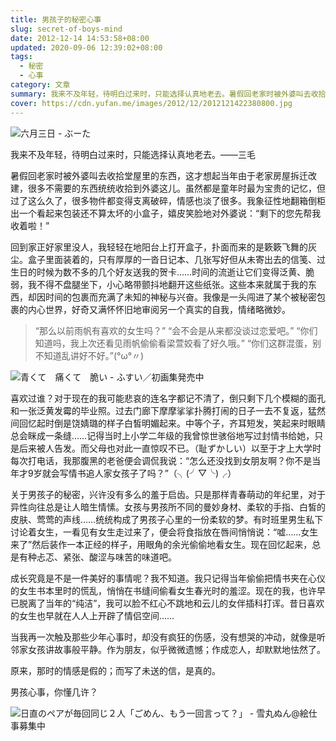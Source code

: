 ```yaml
---
title: 男孩子的秘密心事
slug: secret-of-boys-mind
date: 2012-12-14 14:53:58+08:00
updated: 2020-09-06 12:39:02+08:00
tags:
  - 秘密
  - 心事
category: 文章
summary: 我来不及年轻，待明白过来时，只能选择认真地老去。暑假回老家时被外婆叫去收拾堂屋里的东西，这才想起当年由于老家房屋拆迁改建，很多不需要的东西统统收拾到外婆这儿。
cover: https://cdn.yufan.me/images/2012/12/2012121422380800.jpg
---
```


![六月三日 - ぶーた](https://cdn.yufan.me/images/2012/12/2012121422380800.jpg)

<MusicPlayer id={29922800} />

我来不及年轻，待明白过来时，只能选择认真地老去。——三毛

暑假回老家时被外婆叫去收拾堂屋里的东西，这才想起当年由于老家房屋拆迁改建，很多不需要的东西统统收拾到外婆这儿。虽然都是童年时最为宝贵的记忆，但过了这么久了，很多物件都变得支离破碎，情感也淡了很多。我象征性地翻箱倒柜出一个看起来包装还不算太坏的小盒子，嬉皮笑脸地对外婆说：“剩下的您先帮我收着啦！”

回到家正好家里没人，我轻轻在地阳台上打开盒子，扑面而来的是簌簌飞舞的灰尘。盒子里面装着的，只有厚厚的一沓日记本、几张写好但从未寄出去的信笺、过生日的时候为数不多的几个好友送我的贺卡……时间的流逝让它们变得泛黄、脆弱，我不得不盘腿坐下，小心略带颤抖地翻开这些纸张。这些本来就属于我的东西，却因时间的包裹而充满了未知的神秘与兴奋。我像是一头闯进了某个被秘密包裹的内心世界，好奇又满怀怀旧地审阅另一个真实的自我，情绪略微妙。

> “那么以前雨帆有喜欢的女生吗？”
> “会不会是从来都没谈过恋爱吧。”
> “你们知道吗，我上次还看见雨帆偷偷看梁萱姣看了好久哦。”
> “你们这群混蛋，别不知道乱讲好不好。”(°ω°〃)

![青くて　痛くて　脆い - ふすい／初画集発売中](https://cdn.yufan.me/images/2012/12/2012121422373000.jpg)

喜欢过谁？对于现在的我可能悲哀的连名字都记不清了，倒只剩下几个模糊的面孔和一张泛黄发霉的毕业照。过去门廊下摩摩挲挲扑腾打闹的日子一去不复返，猛然间回忆起时倒是饶婧璐的样子白皙明媚起来。中等个子，齐耳短发，笑起来时眼睛总会眯成一条缝……记得当时上小学二年级的我曾惊世骇俗地写过封情书给她，只是后来被人告发。而父母也对此一直惊叹不已。（耻ずかしい）以至于才上大学时每次打电话，我那腹黑的老爸便会调侃我说：“怎么还没找到女朋友啊？你不是当年才9岁就会写情书追人家女孩子了吗？”（╮(╯▽╰)╭）

关于男孩子的秘密，兴许没有多么的羞于启齿。只是那样青春萌动的年纪里，对于异性向往总是让人暗生情愫。女孩与男孩所不同的曼妙身材、柔软的手指、白皙的皮肤、莺莺的声线……统统构成了男孩子心里的一份柔软的梦。有时班里男生私下讨论着女生，一看见有女生走过来了，便会将食指放在唇间悄悄说：“嘘……女生来了”然后装作一本正经的样子，用眼角的余光偷偷地看女生。现在回忆起来，总是有种忐忑、紧张、酸涩与味苦的味道吧。

成长究竟是不是一件美好的事情呢？我不知道。我只记得当年偷偷把情书夹在心仪的女生书本里时的慌乱，悄悄在书缝间偷看女生春光时的羞涩。现在的我，也许早已脱离了当年的“纯洁”，我可以脸不红心不跳地和云儿的女伴插科打诨。昔日喜欢的女生也早就在人人上开辟了情侣空间……

当我再一次触及那些少年心事时，却没有疯狂的伤感，没有想哭的冲动，就像是听邻家女孩讲故事般平静。作为朋友，似乎微微遗憾；作成恋人，却默默地怯然了。

原来，那时的情感是假的；而写了未送的信，是真的。

男孩心事，你懂几许？

![日直のペアが毎回同じ２人「ごめん、もう一回言って？」 - 雪丸ぬん@絵仕事募集中](https://cdn.yufan.me/images/2012/12/2012121422381400.jpg)
